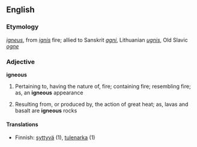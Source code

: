 ==English==
===Etymology===
{{L.}} ''[[igneus]]'', from ''[[ignis]]'' fire; allied to Sanskrit ''[[agni]]'', Lithuanian ''[[ugnis]]'', Old Slavic ''[[ogne]]''
===Adjective===
'''igneous'''
#Pertaining to, having the nature of, fire; containing fire; resembling fire; as, an '''igneous''' appearance
#{{eology}} Resulting from, or produced by, the action of great heat; as, lavas and basalt are '''igneous''' rocks

====Translations====
*Finnish: [[syttyvä]] (1), [[tulenarka]] (1)